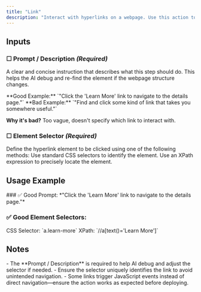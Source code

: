 ```yaml
---
title: "Link"
description: "Interact with hyperlinks on a webpage. Use this action to navigate to new pages, open external links, or trigger JavaScript-based navigation."
---
```


## Inputs

### ☐ Prompt / Description *(Required)*
A clear and concise instruction that describes what this step should do. This helps the AI debug and re-find the element if the webpage structure changes.

<Note type="success">
  **Good Example:** `"Click the 'Learn More' link to navigate to the details page."`
</Note>

<Note type="danger">
  **Bad Example:** `"Find and click some kind of link that takes you somewhere useful."`
  
  **Why it's bad?** Too vague, doesn't specify which link to interact with.
</Note>

### ☐ Element Selector *(Required)*
Define the hyperlink element to be clicked using one of the following methods:
<CardGroup cols={2}>
  <Card title="CSS Selector">
    Use standard CSS selectors to identify the element.
  </Card>
  <Card title="XPath">
    Use an XPath expression to precisely locate the element.
  </Card>
</CardGroup>

## Usage Example

<Card title="Scenario: Clicking a 'Learn More' link">
  ### ✅ Good Prompt:
  *"Click the 'Learn More' link to navigate to the details page."*

  ### ✅ Good Element Selectors:
  <Card>
    CSS Selector: `a.learn-more`
  </Card>

  <Card>
    XPath: `//a[text()='Learn More']`
  </Card>
</Card>

## Notes
<Warning>
  - The **Prompt / Description** is required to help AI debug and adjust the selector if needed.
  - Ensure the selector uniquely identifies the link to avoid unintended navigation.
  - Some links trigger JavaScript events instead of direct navigation—ensure the action works as expected before deploying.
</Warning> 